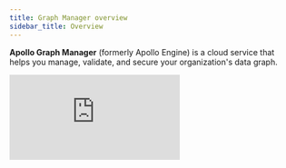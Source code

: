 ```yaml
---
title: Graph Manager overview
sidebar_title: Overview
---
```



**Apollo Graph Manager** (formerly Apollo Engine) is a cloud service that helps you manage, validate, and secure your organization's data graph.

<div style={{
  position: 'relative',
  overflow: 'hidden',
  paddingTop: '56.25%'
}}>
  <iframe
    style={{
      position: 'absolute',
      top: 0,
      left: 0,
      width: '100%',
      height: '100%',
      border: 0
    }}
    src="https://www.youtube.com/embed/yZ3_Yvlmy78"
    frameborder="0"
    allow="accelerometer; autoplay; encrypted-media; gyroscope; picture-in-picture"
    allowfullscreen
  />
</div>
<CalloutCard style={{ maxWidth: 560 }} />

## Feature summary

**Graph Manager provides the following features to all Apollo users for free:**

- A [GraphQL schema registry](/schema-registry/) that tracks changes
  and enables you to [create variants of your schema](/schema-registry/#managing-environments-with-variants) for different environments
  (such as staging and production)

- A schema explorer that makes it easy to inspect your schema's queries,
  mutations, and other object definitions

- Team collaboration via [organizations](/accounts-organizations/)

- [Management of a federated data graph](/managed-federation/overview/)

**Additional features are available to organizations with a subscription to an Apollo Team or Enterprise plan:**

- [Metrics segmentation by distinct clients and versions](/client-awareness/)
- [Operation safelisting](/operation-registry/)
- [Schema change validation](/schema-validation/)
- [Resolver-level query tracing](/performance/)
- Third-party integrations (e.g., [Datadog](/datadog-integration/))
- Longer data retention

[Learn more about pricing and billing](https://www.apollographql.com/plans/)

![The Apollo Graph Manager Architecture](./img/graph-manager-architecture.png)

## Managing graphs

A **graph** in Graph Manager represents the data graph for a single project or application. Every graph has its own associated GraphQL schema.

### Creating a graph

To create a graph in the Graph Manager interface, first select the Graph Manager
organization that the graph will belong to. Then click **New Graph** in the upper
right and proceed through the creation flow.

Note that every graph in Graph Manager has a globally unique **graph name**. We recommend that you prefix your graph names with the name of your company or organization to avoid naming collisions.

### Viewing graph information

After selecting an organization in Graph Manager, click on a particular graph
to view its data and settings. All of a Graph Manager organization's members have
access to the data and settings for every graph that belongs to that organization.

### Transferring graph ownership

You can transfer a graph to a different Graph Manager organization you belong to
by visiting the graph's Settings page and changing the **graph owner**.

### Deleting a graph

> **Deleting a graph cannot be undone!**

You can delete a graph from Graph Manager by visiting its Settings page and clicking
**Delete**.

### Distinguishing between application environments

Every graph in Graph Manager should correspond to a single application. However, a single
application might run in multiple _environments_ (such as test, staging, and production).

To distinguish between graph activity for different application environments, you can define [**variants**](/schema-registry/#managing-environments-with-variants) for a graph. Each variant has its own schema
that can (but doesn't have to) differ from the default variant.

When your server sends metrics to Graph Manager, it can associate an operation with
a particular variant. Variants appear as separate items in your organization's graph list, allowing you to view analytics for
each application environment in isolation.

## Ingesting and fetching data

Graph Manager ingests and stores performance metrics data sent from your GraphQL server.
Use one of the following methods to send data to Graph Manager:

- Use [Apollo Server](https://www.apollographql.com/docs/apollo-server/) as your application's GraphQL server and [include a Graph Manager API key](https://www.apollographql.com/docs/tutorial/production/#get-a-graph-manager-api-key) in your server configuration.

- If you aren't using Apollo Server, you can send trace metrics to the [Graph Manager reporting endpoint](https://www.apollographql.com/docs/references/setup-analytics/#graph-manager-reporting-endpoint) (again,
  providing an API key with every request).

### API keys

Any system that communicates with Graph Manager (whether to send metrics or fetch them) must use an **API key** to do so. You can add and remove API keys from your graph from its Settings page in the Graph Manager UI.

You should use a different API key for each system that communicates with Graph Manager. This provides you with more granular control over how Graph Manager data is sent and accessed.
